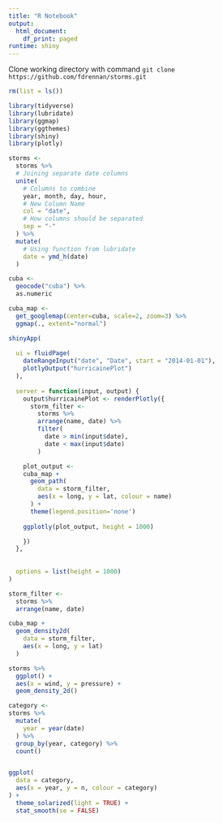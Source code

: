 ```yaml
---
title: "R Notebook"
output:
  html_document:
    df_print: paged
runtime: shiny
---
```


Clone working directory with command ```git clone https://github.com/fdrennan/storms.git```

```r
rm(list = ls())

library(tidyverse)
library(lubridate)
library(ggmap)
library(ggthemes)
library(shiny)
library(plotly)
```

```r
storms <- 
  storms %>% 
  # Joining separate date columns
  unite(
    # Columns to combine
    year, month, day, hour, 
    # New Column Name
    col = "date", 
    # How columns should be separated
    sep = "-"
  ) %>% 
  mutate(
    # Using function from lubridate
    date = ymd_h(date)
  )

cuba <-
  geocode("cuba") %>%
  as.numeric

cuba_map <-
  get_googlemap(center=cuba, scale=2, zoom=3) %>%
  ggmap(., extent="normal")


```

```r

shinyApp(
  
  ui = fluidPage(
    dateRangeInput("date", "Date", start = "2014-01-01"),
    plotlyOutput("hurricainePlot")
  ),
  
  server = function(input, output) {
    output$hurricainePlot <- renderPlotly({
      storm_filter <- 
        storms %>% 
        arrange(name, date) %>% 
        filter(
          date > min(input$date),
          date < max(input$date)
        )

    plot_output <- 
    cuba_map + 
      geom_path(
        data = storm_filter,
        aes(x = long, y = lat, colour = name)
      ) +
      theme(legend.position='none')
    
    ggplotly(plot_output, height = 1000) 

    })
  },
  
  
  options = list(height = 1000)
)

```


```r
storm_filter <- 
  storms %>% 
  arrange(name, date)

cuba_map + 
  geom_density2d(
    data = storm_filter,
    aes(x = long, y = lat)
  ) 
```


```r
storms %>% 
  ggplot() +
  aes(x = wind, y = pressure) +
  geom_density_2d()
```


```r
category <- 
storms %>% 
  mutate(
    year = year(date)
  ) %>% 
  group_by(year, category) %>% 
  count() 


ggplot(
  data = category,
  aes(x = year, y = n, colour = category)
) +
  theme_solarized(light = TRUE) +
  stat_smooth(se = FALSE) 
  
```


